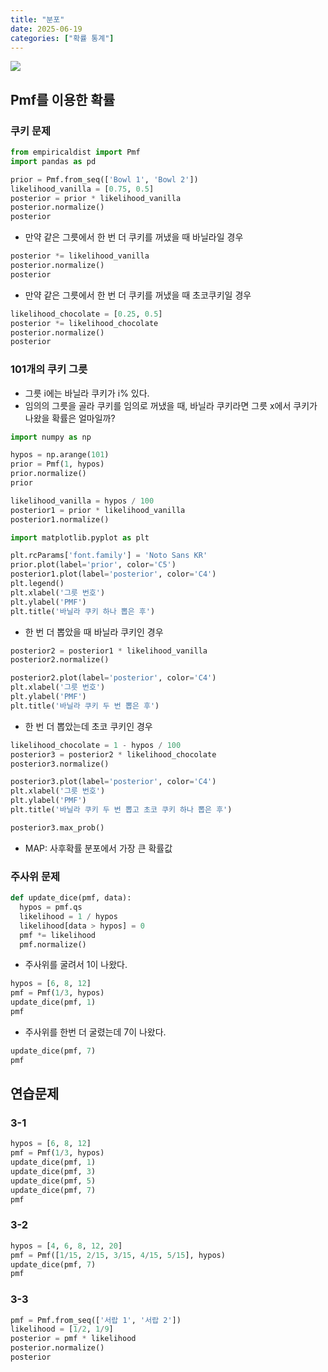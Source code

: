 ```yaml
---
title: "분포"
date: 2025-06-19
categories: ["확률 통계"]
---
```


![](/img/stat-thumb.jpg){.post-thumbnail}

## Pmf를 이용한 확률

### 쿠키 문제

```python
from empiricaldist import Pmf
import pandas as pd

prior = Pmf.from_seq(['Bowl 1', 'Bowl 2'])
likelihood_vanilla = [0.75, 0.5]
posterior = prior * likelihood_vanilla
posterior.normalize()
posterior
```

- 만약 같은 그릇에서 한 번 더 쿠키를 꺼냈을 때 바닐라일 경우

```python
posterior *= likelihood_vanilla
posterior.normalize()
posterior
```

- 만약 같은 그릇에서 한 번 더 쿠키를 꺼냈을 때 초코쿠키일 경우

```python
likelihood_chocolate = [0.25, 0.5]
posterior *= likelihood_chocolate
posterior.normalize()
posterior
```

### 101개의 쿠키 그릇

- 그릇 i에는 바닐라 쿠키가 i% 있다.
- 임의의 그릇을 골라 쿠키를 임의로 꺼냈을 때, 바닐라 쿠키라면 그릇 x에서 쿠키가 나왔을 확률은 얼마일까?

```python
import numpy as np

hypos = np.arange(101)
prior = Pmf(1, hypos)
prior.normalize()
prior
```

```python
likelihood_vanilla = hypos / 100
posterior1 = prior * likelihood_vanilla
posterior1.normalize()
```

```python
import matplotlib.pyplot as plt

plt.rcParams['font.family'] = 'Noto Sans KR'
prior.plot(label='prior', color='C5')
posterior1.plot(label='posterior', color='C4')
plt.legend()
plt.xlabel('그릇 번호')
plt.ylabel('PMF')
plt.title('바닐라 쿠키 하나 뽑은 후')
```

- 한 번 더 뽑았을 때 바닐라 쿠키인 경우

```python
posterior2 = posterior1 * likelihood_vanilla
posterior2.normalize()
```

```python
posterior2.plot(label='posterior', color='C4')
plt.xlabel('그릇 번호')
plt.ylabel('PMF')
plt.title('바닐라 쿠키 두 번 뽑은 후')
```

- 한 번 더 뽑았는데 초코 쿠키인 경우

```python
likelihood_chocolate = 1 - hypos / 100
posterior3 = posterior2 * likelihood_chocolate
posterior3.normalize()
```

```python
posterior3.plot(label='posterior', color='C4')
plt.xlabel('그릇 번호')
plt.ylabel('PMF')
plt.title('바닐라 쿠키 두 번 뽑고 초코 쿠키 하나 뽑은 후')
```

```python
posterior3.max_prob()
```

- MAP: 사후확률 분포에서 가장 큰 확률값

### 주사위 문제

```python
def update_dice(pmf, data):
  hypos = pmf.qs
  likelihood = 1 / hypos
  likelihood[data > hypos] = 0
  pmf *= likelihood
  pmf.normalize()
```

- 주사위를 굴려서 1이 나왔다.

```python
hypos = [6, 8, 12]
pmf = Pmf(1/3, hypos)
update_dice(pmf, 1)
pmf
```

- 주사위를 한번 더 굴렸는데 7이 나왔다.

```python
update_dice(pmf, 7)
pmf
```

## 연습문제

### 3-1

```python
hypos = [6, 8, 12]
pmf = Pmf(1/3, hypos)
update_dice(pmf, 1)
update_dice(pmf, 3)
update_dice(pmf, 5)
update_dice(pmf, 7)
pmf
```

### 3-2

```python
hypos = [4, 6, 8, 12, 20]
pmf = Pmf([1/15, 2/15, 3/15, 4/15, 5/15], hypos)
update_dice(pmf, 7)
pmf
```
### 3-3

```python
pmf = Pmf.from_seq(['서랍 1', '서랍 2'])
likelihood = [1/2, 1/9]
posterior = pmf * likelihood
posterior.normalize()
posterior
```
